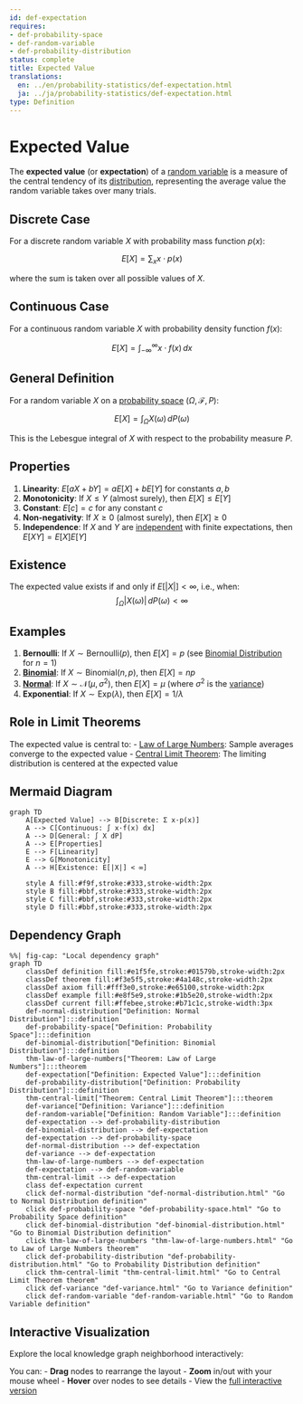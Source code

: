```yaml
---
id: def-expectation
requires:
- def-probability-space
- def-random-variable
- def-probability-distribution
status: complete
title: Expected Value
translations:
  en: ../en/probability-statistics/def-expectation.html
  ja: ../ja/probability-statistics/def-expectation.html
type: Definition
---
```


# Expected Value {#def-expectation}

The **expected value** (or **expectation**) of a [random variable](def-random-variable.qmd) is a measure of the central tendency of its [distribution](def-probability-distribution.qmd), representing the average value the random variable takes over many trials.

## Discrete Case

For a discrete random variable $X$ with probability mass function $p(x)$:

$$E[X] = \sum_{x} x \cdot p(x)$$

where the sum is taken over all possible values of $X$.

## Continuous Case

For a continuous random variable $X$ with probability density function $f(x)$:

$$E[X] = \int_{-\infty}^{\infty} x \cdot f(x) \, dx$$

## General Definition

For a random variable $X$ on a [probability space](def-probability-space.qmd) $(\Omega, \mathcal{F}, P)$:

$$E[X] = \int_{\Omega} X(\omega) \, dP(\omega)$$

This is the Lebesgue integral of $X$ with respect to the probability measure $P$.

## Properties

1. **Linearity**: $E[aX + bY] = aE[X] + bE[Y]$ for constants $a, b$
2. **Monotonicity**: If $X \leq Y$ (almost surely), then $E[X] \leq E[Y]$
3. **Constant**: $E[c] = c$ for any constant $c$
4. **Non-negativity**: If $X \geq 0$ (almost surely), then $E[X] \geq 0$
5. **Independence**: If $X$ and $Y$ are [independent](def-independence.qmd) with finite expectations, then $E[XY] = E[X]E[Y]$

## Existence

The expected value exists if and only if $E[|X|] < \infty$, i.e., when:
$$\int_{\Omega} |X(\omega)| \, dP(\omega) < \infty$$

## Examples

1. **Bernoulli**: If $X \sim \text{Bernoulli}(p)$, then $E[X] = p$ (see [Binomial Distribution](def-binomial-distribution.qmd) for $n=1$)
2. **[Binomial](def-binomial-distribution.qmd)**: If $X \sim \text{Binomial}(n, p)$, then $E[X] = np$
3. **[Normal](def-normal-distribution.qmd)**: If $X \sim \mathcal{N}(\mu, \sigma^2)$, then $E[X] = \mu$ (where $\sigma^2$ is the [variance](def-variance.qmd))
4. **Exponential**: If $X \sim \text{Exp}(\lambda)$, then $E[X] = 1/\lambda$

## Role in Limit Theorems

The expected value is central to:
- [Law of Large Numbers](thm-law-of-large-numbers.qmd): Sample averages converge to the expected value
- [Central Limit Theorem](thm-central-limit.qmd): The limiting distribution is centered at the expected value

## Mermaid Diagram

```mermaid
graph TD
    A[Expected Value] --> B[Discrete: Σ x·p(x)]
    A --> C[Continuous: ∫ x·f(x) dx]
    A --> D[General: ∫ X dP]
    A --> E[Properties]
    E --> F[Linearity]
    E --> G[Monotonicity]
    A --> H[Existence: E[|X|] < ∞]

    style A fill:#f9f,stroke:#333,stroke-width:2px
    style B fill:#bbf,stroke:#333,stroke-width:2px
    style C fill:#bbf,stroke:#333,stroke-width:2px
    style D fill:#bbf,stroke:#333,stroke-width:2px
```

## Dependency Graph

```mermaid
%%| fig-cap: "Local dependency graph"
graph TD
    classDef definition fill:#e1f5fe,stroke:#01579b,stroke-width:2px
    classDef theorem fill:#f3e5f5,stroke:#4a148c,stroke-width:2px
    classDef axiom fill:#fff3e0,stroke:#e65100,stroke-width:2px
    classDef example fill:#e8f5e9,stroke:#1b5e20,stroke-width:2px
    classDef current fill:#ffebee,stroke:#b71c1c,stroke-width:3px
    def-normal-distribution["Definition: Normal Distribution"]:::definition
    def-probability-space["Definition: Probability Space"]:::definition
    def-binomial-distribution["Definition: Binomial Distribution"]:::definition
    thm-law-of-large-numbers["Theorem: Law of Large Numbers"]:::theorem
    def-expectation["Definition: Expected Value"]:::definition
    def-probability-distribution["Definition: Probability Distribution"]:::definition
    thm-central-limit["Theorem: Central Limit Theorem"]:::theorem
    def-variance["Definition: Variance"]:::definition
    def-random-variable["Definition: Random Variable"]:::definition
    def-expectation --> def-probability-distribution
    def-binomial-distribution --> def-expectation
    def-expectation --> def-probability-space
    def-normal-distribution --> def-expectation
    def-variance --> def-expectation
    thm-law-of-large-numbers --> def-expectation
    def-expectation --> def-random-variable
    thm-central-limit --> def-expectation
    class def-expectation current
    click def-normal-distribution "def-normal-distribution.html" "Go to Normal Distribution definition"
    click def-probability-space "def-probability-space.html" "Go to Probability Space definition"
    click def-binomial-distribution "def-binomial-distribution.html" "Go to Binomial Distribution definition"
    click thm-law-of-large-numbers "thm-law-of-large-numbers.html" "Go to Law of Large Numbers theorem"
    click def-probability-distribution "def-probability-distribution.html" "Go to Probability Distribution definition"
    click thm-central-limit "thm-central-limit.html" "Go to Central Limit Theorem theorem"
    click def-variance "def-variance.html" "Go to Variance definition"
    click def-random-variable "def-random-variable.html" "Go to Random Variable definition"
```

## Interactive Visualization

Explore the local knowledge graph neighborhood interactively:

::: {.graph-viz data-id="def-expectation" data-width="700" data-height="500"}
:::

You can:
- **Drag** nodes to rearrange the layout
- **Zoom** in/out with your mouse wheel
- **Hover** over nodes to see details
- View the [full interactive version](../../output/interactive/en/def-expectation.html){target="_blank"}
